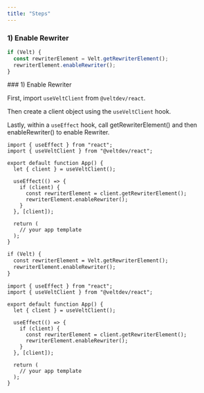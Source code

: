 ```yaml
---
title: "Steps"
---
```


<Tabs>
  <Tab title="HTML">

### 1) Enable Rewriter 

```js
if (Velt) {
  const rewriterElement = Velt.getRewriterElement();
  rewriterElement.enableRewriter();
}
```

  </Tab>
  <Tab title="React">
### 1) Enable Rewriter 

First, import `useVeltClient` from `@veltdev/react`.

Then create a client object using the `useVeltClient` hook.

Lastly, within a `useEffect` hook, call getRewriterElement() and then enableRewriter() to enable Rewriter.

```react
import { useEffect } from "react";
import { useVeltClient } from "@veltdev/react";

export default function App() {
  let { client } = useVeltClient();

  useEffect(() => {
    if (client) {
      const rewriterElement = client.getRewriterElement();
      rewriterElement.enableRewriter();
    }
  }, [client]);

  return (
    // your app template
  );
}

```

  </Tab>
</Tabs>

<RequestExample>

```html
if (Velt) {
  const rewriterElement = Velt.getRewriterElement();
  rewriterElement.enableRewriter();
}
```

```react
import { useEffect } from "react";
import { useVeltClient } from "@veltdev/react";

export default function App() {
  let { client } = useVeltClient();

  useEffect(() => {
    if (client) {
      const rewriterElement = client.getRewriterElement();
      rewriterElement.enableRewriter();
    }
  }, [client]);

  return (
    // your app template
  );
}

```

</RequestExample>
